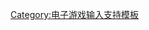 <noinclude>{{請注意|本模板已由{{tlx|CERO}}代替。}}</noinclude>
{{CERO|A}}<noinclude>
{{DEFAULTSORT:CERO-A}}
[[Category:电子游戏输入支持模板]]
</noinclude>